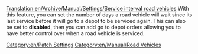 [[Translation:en/Archive/Manual/Settings/Service interval road vehicles]]
With this feature, you can set the number of days a road vehicle will wait since its last service before it will go to a depot to be serviced again. This can also be set to '''disabled''', then you can add go to depot orders allowing you to have better control over when a road vehicle is serviced.
[[Category:en/Patch Settings]]
[[Category:en/Manual/Road Vehicles]]
{{en/Stub}}